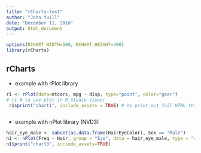 ```yaml
---
title: "rCharts-test"
author: "John Yuill"
date: "December 11, 2016"
output: html_document
---
```


```r
options(RCHART_WIDTH=500, RCHART_HEIGHT=400)
library(rCharts)

```

## rCharts

* example with rPlot library

```r

r1 <- rPlot(data=mtcars, mpg ~ disp, type="point", color="gear")
# r1 # to see plot in R Studio Viewer
 r1$print("chart1", include_assets = TRUE) # to print out full HTML that can be embedded in a page



```

* example with nPlot library (NVD3)

```r

hair_eye_male <- subset(as.data.frame(HairEyeColor), Sex == "Male")
n1 <- nPlot(Freq ~ Hair, group = "Eye", data = hair_eye_male, type = "multiBarChart")
n1$print("chart3", include_assets=TRUE)
```
